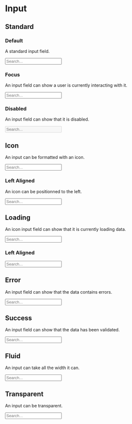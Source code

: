 
<Meta title="Components|Input" />

<Anchor storyId="components-input--standard" />

<SemanticLink docPath="/elements/input/" />

# Input

## Standard

### Default

A standard input field.

<Preview>
    <Story name="standard">
        <Input placeholder="Search..." />
    </Story>
</Preview>

### Focus

An input field can show a user is currently interacting with it.

<Preview>
    <Story name="focus">
        <Input focus placeholder="Search..." />
    </Story>
</Preview>

### Disabled

An input field can show that it is disabled.

<Preview>
    <Story name="disabled">
        <Input disabled placeholder="Search..." />
    </Story>
</Preview>

## Icon

An input can be formatted with an icon.

<Preview>
    <Story name="icon">
        <Input icon="search" placeholder="Search..." />
    </Story>
</Preview>

### Left Aligned

An icon can be positionned to the left.

<Preview>
    <Story name="icon left align">
        <Input iconPosition="left" icon="search" placeholder="Search..." />
    </Story>
</Preview>

## Loading

An icon input field can show that it is currently loading data.

<Preview>
    <Story name="loading">
        <Input loading icon="search" placeholder="Search..." />
    </Story>
</Preview>

### Left Aligned

<Preview>
    <Story name="loading left">
        <Input loading iconPosition="left" icon="search" placeholder="Search..." />
    </Story>
</Preview>

## Error

An input field can show that the data contains errors.

<Preview>
    <Story name="error">
        <Input error placeholder="Search..." />
    </Story>
</Preview>

## Success

An input field can show that the data has been validated.

<Preview>
    <Story name="success">
        <Input className="success" placeholder="Search..." />
    </Story>
</Preview>

## Fluid

An input can take all the width it can.

<Preview>
    <Story name="fluid">
        <Input fluid placeholder="Search..." />
    </Story>
</Preview>

## Transparent

An input can be transparent.

<Preview>
    <Story name="transparent">
        <Input className="transparent" placeholder="Search..." />
    </Story>
</Preview>
